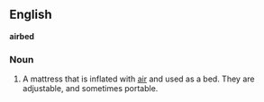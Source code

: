 ==English==
'''airbed'''
===Noun===
# A mattress that is inflated with [[air]] and used as a bed. They are adjustable, and sometimes portable.